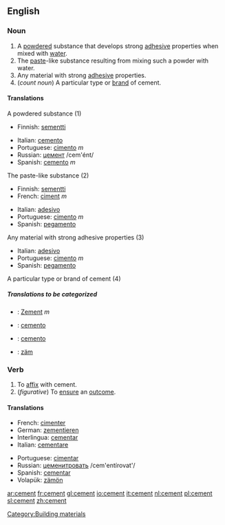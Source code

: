==English==

===Noun===
{{wikipedia}}
{{en-noun}}
# A [[powdered]] substance that develops strong [[adhesive]] properties when mixed with [[water]].
# The [[paste]]-like substance resulting from mixing such a powder with water.
# Any material with strong [[adhesive]] properties.
# (''count noun'') A particular type or [[brand]] of cement.

====Translations====
;A powdered substance (1)
{{top}}
*Finnish: [[sementti]]
{{mid}}
*Italian: [[cemento]] {{m}}
*Portuguese: [[cimento]] ''m''
*Russian: [[цемент]] /cem'ént/ {{m}}
*Spanish: [[cemento]] ''m''
{{bottom}}

;The paste-like substance (2)
{{top}}
*Finnish: [[sementti]]
*French: [[ciment]] ''m''
{{mid}}
*Italian: [[adesivo]]
*Portuguese: [[cimento]] ''m''
*Spanish: [[pegamento]]
{{bottom}}

;Any material with strong adhesive properties (3)
{{top}}
{{mid}}
*Italian: [[adesivo]]
*Portuguese: [[cimento]] ''m''
*Spanish: [[pegamento]]
{{bottom}}

;A particular type or brand of cement (4)
{{top}}
{{mid}}
{{bottom}}

=====Translations to be categorized=====
{{checktrans}}

*{{ttbc|German}}: [[Zement]] ''m''
*{{ttbc|Interlingua}}: [[cemento]]
*{{ttbc|Ido}}: [[cemento]]
*{{ttbc|Volapük}}: [[zäm]]

===Verb===
{{conj|cement|cements|cemented|cemented|cementing}}
# To [[affix]] with cement.
# (''figurative'') To [[ensure]] an [[outcome]].

====Translations====
{{top}}
*French: [[cimenter]] 
*German: [[zementieren]]
*Interlingua: [[cementar]] 
*Italian: [[cementare]]
{{mid}}
*Portuguese: [[cimentar]]
*Russian: [[цеменитровать]] /cem'entírovat'/ 
*Spanish: [[cementar]]
*Volapük: [[zämön]]
{{bottom}}

[[Category:Building materials]]

[[ar:cement]]
[[fr:cement]]
[[gl:cement]]
[[io:cement]]
[[it:cement]]
[[nl:cement]]
[[pl:cement]]
[[sl:cement]]
[[zh:cement]]